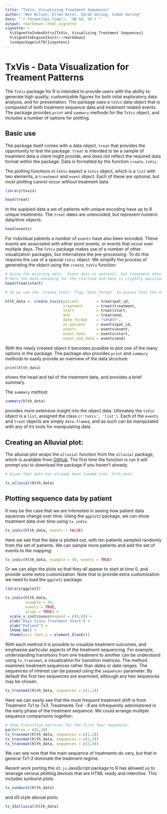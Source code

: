 ```yaml
---
title: "TxVis, Visualizing Treatment Sequences"
author: "Ben Wilson, Ellen Korol, Sarah Goring, Simon Goring"
date: "`r format(Sys.time(), '%B %d, %Y')`"
output: rmarkdown::html_vignette
vignette: >
  %\VignetteIndexEntry{TxVis, Visualizing Treatment Sequences}
  %\VignetteEngine{knitr::rmarkdown}
  \usepackage[utf8]{inputenc}
---
```


# TxVis - Data Visualization for Treament Patterns

The `TxVis` package for R is intended to provide users with the ability to generate high quality, customizable figures for both inital exploratory data analysis, and for presentation.  The package uses a `txVis` data object that is composed of both treatment sequence data and treatment related events.  The package provides `print` and `summary` methods for the `TxVis` object, and includes a number of options for plotting.

## Basic use

The package itself comes with a data object, `treat` that provides the opportunity to test the package.  `treat` is intended to be a sample of treatment data a client might provide, and does not reflect the required data format within the package.  Data is formatted by the function `create_txVis`.  

The plotting functions in `txVis` expect a `txVis` object, which is a `list` with two elements, a `treatment` and `event` object.  Each of these are optional, but most plotting cannot occur without treatment data.

```r

library(txvis)

head(treat)

```

In the suplpied data a set of patients with unique encoding have up to 8 unique treatments.  The `treat` dates are unencoded, but represent numeric data/time objects.

```r
head(events)
```

For individual patients a number of `events` have also been encoded.  These events are associated with either point events, or events that occur over multiple days.  The `TxVis` package makes use of a number of other visualization packages, but internalizes the pre-processing.  To do this requires the use of a special `txVis` object.  We simplify the process of generating the object using the `create_txVis` function:

```r

# Using the existing data.  Event data is optional, but treatment data is required.
# Here the date encoding for the startand end date is slightly peculiar:
head(treat$start)

# So we use the `create_txVis` flag `date_format` to ensure that the formatting is correct:

hlth_data <- create_txvis(patient        = treat$pat_id, 
                          treatment      = treat$treatment,
                          start          = treat$start,
                          end            = treat$end,
                          date_format    = "%d%B%Y",
                          ev_patient     = events$pat_id,
                          events         = events$event,
                          event_date     = events$start,
                          event_end_date = events$end)
```

With the newly created object it becomes possible to plot one of the many options in the package.  The package also provides `print` and `summary` methods to easily provide an overivew of the data structure:

```r
print(hlth_data)
```

shows the head and tail of the treatment data, and provides a brief summary.

The `summary` method:

```r
summary(hlth_data)
```

provides more extensive insight into the object data.  Ultimately the `txVis` object is a `list`, assigned the class `c('txVis', 'list')`.  Each of the `events` and `treat` objects are simply `data.frame`s, and as such can be manipulated with any of `R`'s tools for manipulating data.

## Creating an Alluvial plot:

The alluvial plot wraps the `alluvial` function from the `alluvial` package, which is available from [GitHub](https://github.com/mbojan/alluvial).  The first time the function is run it will prompt you to download the package if you haven't already.

```r
# Given that data has already been loaded into `hlth_data`

tx_alluvial(hlth_data)
```

## Plotting sequence data by patient

It may be the case that we are interested in seeing how patient data squences change over time.  Using the `ggplot2` package, we can show treatment data over time using `tx_indiv`

```r
tx_indiv(hlth_data, events = FALSE)
```

Here we see that the data is plotted out, with ten patients sampled randomly from the set of patients.  We can sample more patients and add the set of events to the mapping:

```r
tx_indiv(hlth_data, nsample = 50, events = TRUE)
```

Or we can align the plots so that they all appear to start at time 0, and provide some extra customization.  Note that to provide extra customization we need to load the `ggplot2` package.

```r

library(ggplot2)

tx_indiv(hlth_data, 
         nsample = 50, 
         events = TRUE, 
         align = TRUE) +
  scale_x_continuous(expand = c(0,0)) +
  xlab("Days Since Treatment Start") +
  ylab("Patient") +
  theme_bw() +
  theme(axis.text.y = element_blank())

```

With each method it is possible to visualize treatment outcomes, and emphasise particular aspects of the treatment sequencing.  For example, understanding transitions from one treatment to another can be understood using `tx_transmat`, a visualization for transition matrices.  The method examines treatment sequences rather than dates or date ranges.  The sequences of interest can be passed using the `sequences` parameter.  By default the first two sequences are examined, although any two sequences may be chosen.


```r

tx_transmat(hlth_data, sequences = c(1,2))

```

Here we can easily see that the most frequent treatment shift is from Treatment *Tx1* to *Tx3*.  Treatments *Tx4 - 8* are infrequently administered in the early phase of the treatment sequence.  We could arrange multiple sequence comparisons together:

```r

# Show transition matrices for the first four sequences.
par(mfrow = c(2,2))
tx_transmat(hlth_data, sequences = c(1,2))
tx_transmat(hlth_data, sequences = c(2,3))
tx_transmat(hlth_data, sequences = c(3,4))
```

We can see now that the main sequence of treatments do vary, but that in general *Tx1-3* dominate the treatment regime.

Recent work porting the `d3.js` JavaScript package to R has allowed us to leverage verious plotting devices that are HTML ready and interctive.  This includes sunburst plots:

```r
tx_sunburst(hlth_data)
```

and d3 style alluvial plots:

```r
tx_d3alluvial(hlth_data)
```